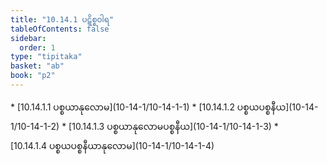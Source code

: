 ```yaml
---
title: "10.14.1 ပဋိစ္စဝါရ"
tableOfContents: false
sidebar:
  order: 1
type: "tipitaka"
basket: "ab"
book: "p2"
---
```



<DynamicBreadcrumb />



<TableOfContents book="p2" section="10.14.1">
* [10.14.1.1 ပစ္စယာနုလောမ](10-14-1/10-14-1-1)
* [10.14.1.2 ပစ္စယပစ္စနီယ](10-14-1/10-14-1-2)
* [10.14.1.3 ပစ္စယာနုလောမပစ္စနီယ](10-14-1/10-14-1-3)
* [10.14.1.4 ပစ္စယပစ္စနီယာနုလောမ](10-14-1/10-14-1-4)
</TableOfContents>